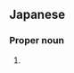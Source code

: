 ==Japanese==
{{ja-kanjitab|こう|た|yomi=o}}

===Proper noun===
{{ja-pos|proper|こうた}}

# {{given name|male|lang=ja|sort=こうた}}